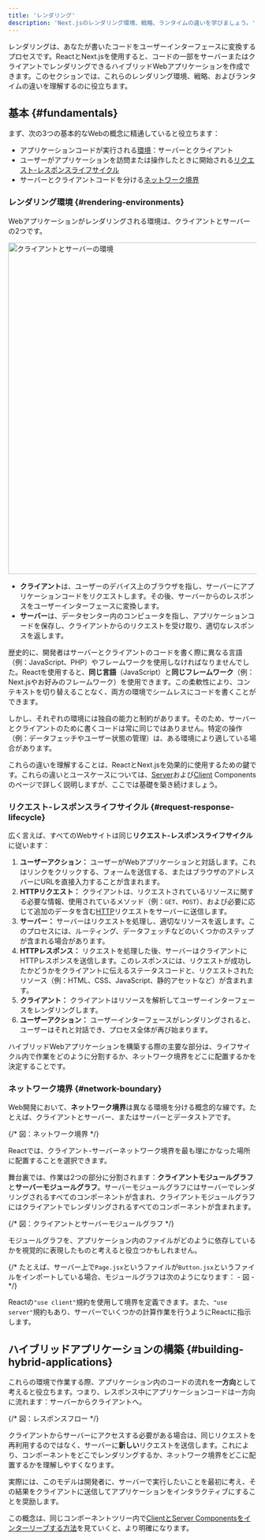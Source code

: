 ```yaml
---
title: 'レンダリング'
description: 'Next.jsのレンダリング環境、戦略、ランタイムの違いを学びましょう。'
---
```


レンダリングは、あなたが書いたコードをユーザーインターフェースに変換するプロセスです。ReactとNext.jsを使用すると、コードの一部をサーバーまたはクライアントでレンダリングできるハイブリッドWebアプリケーションを作成できます。このセクションでは、これらのレンダリング環境、戦略、およびランタイムの違いを理解するのに役立ちます。

## 基本 {#fundamentals}

まず、次の3つの基本的なWebの概念に精通していると役立ちます：

- アプリケーションコードが実行される[環境](#rendering-environments)：サーバーとクライアント
- ユーザーがアプリケーションを訪問または操作したときに開始される[リクエスト-レスポンスライフサイクル](#request-response-lifecycle)
- サーバーとクライアントコードを分ける[ネットワーク境界](#network-boundary)

### レンダリング環境 {#rendering-environments}

Webアプリケーションがレンダリングされる環境は、クライアントとサーバーの2つです。

<Image
  alt="クライアントとサーバーの環境"
  srcLight="/docs/light/client-and-server-environments.png"
  srcDark="/docs/dark/client-and-server-environments.png"
  width="1600"
  height="672"
/>

- **クライアント**は、ユーザーのデバイス上のブラウザを指し、サーバーにアプリケーションコードをリクエストします。その後、サーバーからのレスポンスをユーザーインターフェースに変換します。
- **サーバー**は、データセンター内のコンピュータを指し、アプリケーションコードを保存し、クライアントからのリクエストを受け取り、適切なレスポンスを返します。

歴史的に、開発者はサーバーとクライアントのコードを書く際に異なる言語（例：JavaScript、PHP）やフレームワークを使用しなければなりませんでした。Reactを使用すると、**同じ言語**（JavaScript）と**同じフレームワーク**（例：Next.jsやお好みのフレームワーク）を使用できます。この柔軟性により、コンテキストを切り替えることなく、両方の環境でシームレスにコードを書くことができます。

しかし、それぞれの環境には独自の能力と制約があります。そのため、サーバーとクライアントのために書くコードは常に同じではありません。特定の操作（例：データフェッチやユーザー状態の管理）は、ある環境により適している場合があります。

これらの違いを理解することは、ReactとNext.jsを効果的に使用するための鍵です。これらの違いとユースケースについては、[Server](/docs/app/building-your-application/rendering/server-components)および[Client](/docs/app/building-your-application/rendering/client-components) Componentsのページで詳しく説明しますが、ここでは基礎を築き続けましょう。

### リクエスト-レスポンスライフサイクル {#request-response-lifecycle}

広く言えば、すべてのWebサイトは同じ**リクエスト-レスポンスライフサイクル**に従います：

1. **ユーザーアクション：** ユーザーがWebアプリケーションと対話します。これはリンクをクリックする、フォームを送信する、またはブラウザのアドレスバーにURLを直接入力することが含まれます。
2. **HTTPリクエスト：** クライアントは、リクエストされているリソースに関する必要な情報、使用されているメソッド（例：`GET`、`POST`）、および必要に応じて追加のデータを含む[HTTP](https://developer.mozilla.org/docs/Web/HTTP)リクエストをサーバーに送信します。
3. **サーバー：** サーバーはリクエストを処理し、適切なリソースを返します。このプロセスには、ルーティング、データフェッチなどのいくつかのステップが含まれる場合があります。
4. **HTTPレスポンス：** リクエストを処理した後、サーバーはクライアントにHTTPレスポンスを送信します。このレスポンスには、リクエストが成功したかどうかをクライアントに伝えるステータスコードと、リクエストされたリソース（例：HTML、CSS、JavaScript、静的アセットなど）が含まれます。
5. **クライアント：** クライアントはリソースを解析してユーザーインターフェースをレンダリングします。
6. **ユーザーアクション：** ユーザーインターフェースがレンダリングされると、ユーザーはそれと対話でき、プロセス全体が再び始まります。

ハイブリッドWebアプリケーションを構築する際の主要な部分は、ライフサイクル内で作業をどのように分割するか、ネットワーク境界をどこに配置するかを決定することです。

### ネットワーク境界 {#network-boundary}

Web開発において、**ネットワーク境界**は異なる環境を分ける概念的な線です。たとえば、クライアントとサーバー、またはサーバーとデータストアです。

{/* 図：ネットワーク境界 */}

Reactでは、クライアント-サーバーネットワーク境界を最も理にかなった場所に配置することを選択できます。

舞台裏では、作業は2つの部分に分割されます：**クライアントモジュールグラフ**と**サーバーモジュールグラフ**。サーバーモジュールグラフにはサーバーでレンダリングされるすべてのコンポーネントが含まれ、クライアントモジュールグラフにはクライアントでレンダリングされるすべてのコンポーネントが含まれます。

{/* 図：クライアントとサーバーモジュールグラフ */}

モジュールグラフを、アプリケーション内のファイルがどのように依存しているかを視覚的に表現したものと考えると役立つかもしれません。

{/* たとえば、サーバー上で`Page.jsx`というファイルが`Button.jsx`というファイルをインポートしている場合、モジュールグラフは次のようになります： - 図 - */}

Reactの`"use client"`規約を使用して境界を定義できます。また、`"use server"`規約もあり、サーバーでいくつかの計算作業を行うようにReactに指示します。

## ハイブリッドアプリケーションの構築 {#building-hybrid-applications}

これらの環境で作業する際、アプリケーション内のコードの流れを**一方向**として考えると役立ちます。つまり、レスポンス中にアプリケーションコードは一方向に流れます：サーバーからクライアントへ。

{/* 図：レスポンスフロー */}

クライアントからサーバーにアクセスする必要がある場合は、同じリクエストを再利用するのではなく、サーバーに**新しい**リクエストを送信します。これにより、コンポーネントをどこでレンダリングするか、ネットワーク境界をどこに配置するかを理解しやすくなります。

実際には、このモデルは開発者に、サーバーで実行したいことを最初に考え、その結果をクライアントに送信してアプリケーションをインタラクティブにすることを奨励します。

この概念は、同じコンポーネントツリー内で[ClientとServer Componentsをインターリーブする方法](/docs/app/building-your-application/rendering/composition-patterns)を見ていくと、より明確になります。
